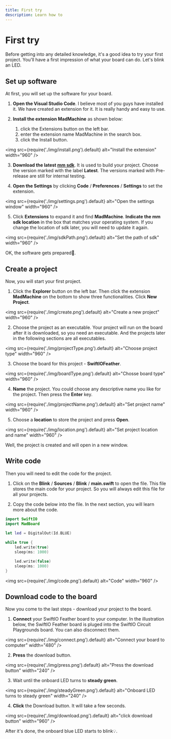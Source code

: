 ```yaml
---
title: First try
description: Learn how to
---
```


# First try

Before getting into any detailed knowledge, it's a good idea to try your first project. You'll have a first impression of what your board can do. Let's blink an LED. 

## Set up software 

At first, you will set up the software for your board.

1. **Open the Visual Studio Code**. I believe most of you guys have installed it. We have created an extension for it. It is really handy and easy to use.

2. **Install the extension MadMachine** as shown below:
    1. click the Extensions button on the left bar.
    2. enter the extension name MadMachine in the search box.
    3. click the Install button.

<img
  src={require('./img/install.png').default}
  alt="Install the extension" width="960"
/>

3. **Download the latest [mm sdk](https://github.com/madmachineio/mm-sdk/releases)**. It is used to build your project. Choose the version marked with the label **Latest**. The versions marked with Pre-release are still for internal testing.

4. **Open the Settings** by clicking **Code** / **Preferences** / **Settings** to set the extension.

<img
  src={require('./img/settings.png').default}
  alt="Open the settings window" width="960"
/>


5. Click **Extensions** to expand it and find **MadMachine**. **Indicate the mm sdk location** in the box that matches your operating system. If you change the location of sdk later, you will need to update it again. 

<img
  src={require('./img/sdkPath.png').default}
  alt="Set the path of sdk" width="960"
/>

OK, the software gets prepared👏.

## Create a project

Now, you will start your first project.

1. Click the **Explorer** button on the left bar. Then click the extension **MadMachine** on the bottom to show three functionalities. Click **New Project**.

<img
  src={require('./img/create.png').default}
  alt="Create a new project" width="960"
/>

2. Choose the project as an executable. Your project will run on the board after it is downloaded, so you need an executable. And the projects later in the following sections are all executables.

<img
  src={require('./img/projectType.png').default}
  alt="Choose project type" width="960"
/>


3. Choose the board for this project - **SwiftIOFeather**.

<img
  src={require('./img/boardType.png').default}
  alt="Chosse board type" width="960"
/>

4. **Name** the project. You could choose any descriptive name you like for the project. Then press the **Enter** key.

<img
  src={require('./img/projectName.png').default}
  alt="Set project name" width="960"
/>

5. Choose a **location** to store the project and press **Open**.

<img
  src={require('./img/location.png').default}
  alt="Set project location and name" width="960"
/>

Well, the project is created and will open in a new window.

## Write code

Then you will need to edit the code for the project. 

1. Click on the **Blink** / **Sources** / **Blink** / **main.swift** to open the file. This file stores the main code for your project. So you will always edit this file for all your projects.

2. Copy the code below into the file. In the next section, you will learn more about the code.

```swift
import SwiftIO
import MadBoard

let led = DigitalOut(Id.BLUE)
​
while true {
    led.write(true)
    sleep(ms: 1000)

    led.write(false)
    sleep(ms: 1000)
}
```

<img
  src={require('./img/code.png').default}
  alt="Code" width="960"
/>

## Download code to the board

Now you come to the last steps - download your project to the board.

1. **Connect** your SwiftIO Feather board to your computer. In the illustration below, the SwiftIO Feather board is pluged into the SwiftIO Circuit Playgrounds board. You can also disconnect them. 

<img
  src={require('./img/connect.png').default}
  alt="Connect your board to computer" width="480"
/>

2. **Press** the download button.

<img
  src={require('./img/press.png').default}
  alt="Press the download button" width="240"
/>

3. Wait until the onboard LED turns to **steady green**.

<img
  src={require('./img/steadyGreen.png').default}
  alt="Onboard LED turns to steady green" width="240"
/>

4. **Click** the Download button. It will take a few seconds.

<img
  src={require('./img/download.png').default}
  alt="click download button" width="960"
/>

After it's done, the onboard blue LED starts to blink💡.